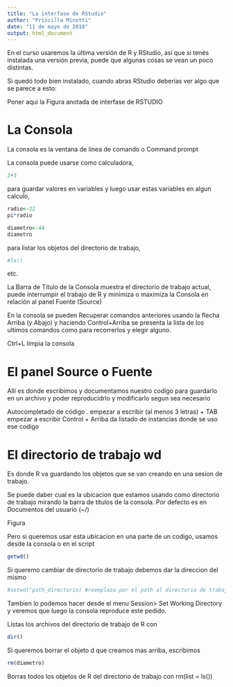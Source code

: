 ```yaml
---
title: "La interfase de RStudio"
author: "Priscilla Minotti"
date: "11 de mayo de 2018"
output: html_document
---
```



En el curso usaremos la última versión de R y RStudio, así que si tenés instalada una versión previa, puede que algunas cosas se vean un poco distintas.

Si quedó todo bien instalado, cuando abras RStudio deberías ver algo que se parece a esto:

Poner aqui la Figura anotada de interfase de RSTUDIO

# La Consola
La consola es la ventana de linea de comando o Command prompt

La consola puede usarse como calculadora, 

```r
2+3
```

para guardar valores en variables y luego usar estas variables en algun calculo,
```r
radio<-22
pi*radio

diametro<-44
diametro
```
para listar los objetos del directorio de trabajo,
```r
#ls()
```
etc.

La Barra de Titulo de la Consola muestra el directorio de trabajo actual, puede interrumpir el trabajo de R y minimiza o maximiza la Consola en relación al panel Fuente (Source)

En la consola se pueden Recuperar comandos anteriores usando la flecha Arriba (y Abajo) y haciendo Control+Arriba se presenta la lista de los ultimos comandos como para recorrerlos y elegir alguno.

Ctrl+L limpia la consola

# El panel Source o Fuente

Alli es donde escribimos y documentamos nuestro codigo para guardarlo en un archivo y poder reproducidrlo y modificarlo segun sea necesario

Autocompletado de código . 
empezar a escribir (al menos 3 letras) + TAB 
empezar a escribir Control + Arriba  da listado de instancias donde se uso ese codigo



# El directorio de trabajo  wd 

Es donde R va guardando los objetos que se van creando en una sesion de trabajo. 

Se puede daber cual es la ubicacion que estamos usando como directorio de trabajo  mirando la barra de titulos de la consola. Por defecto es en Documentos del usuario (~/)

Figura

Pero si queremos usar esta ubicacion en una parte de un codigo, usamos desde la consola o en el script 
```r
getwd()
```


Si queremo cambiar de directorio de trabajo debemos dar la direccion del mismo


```r
#setwd("path_directorio) #reemplaza por el path al directorio de trabajo nuevo
```

Tambien lo podemos hacer desde el menu Session> Set Working Directory y veremos que luego la consola reproduce este pedido.


Listas los archivos del directorio de trabajo de R con 
```r
dir()
```

Si queremos borrar el objeto d que creamos mas arriba, escribimos 
```r
rm(diametro)
```



Borras todos los objetos de R del directorio de trabajo con 
rm(list = ls())


